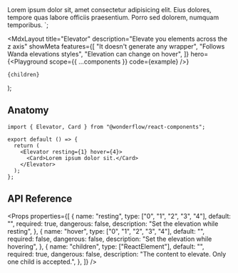
  <Card>
    Lorem ipsum dolor sit, amet consectetur adipisicing elit. Eius
    dolores, tempore quas labore officiis praesentium. Porro sed
    dolorem, numquam temporibus.
  </Card>
</Elevator>`;

  <MdxLayout
    title="Elevator"
    description="Elevate you elements across the z axis"
    showMeta
    features={[
      "It doesn't generate any wrapper",
      "Follows Wanda elevations styles",
      "Elevation can change on hover",
    ]}
    hero={<Playground scope={{ ...components }} code={example} />}
  >
    {children}
  </MdxLayout>
);

## Anatomy

```tsx highlight=1,5-7
import { Elevator, Card } from "@wonderflow/react-components";

export default () => {
  return (
    <Elevator resting={1} hover={4}>
      <Card>Lorem ipsum dolor sit.</Card>
    </Elevator>
  );
};
```

## API Reference

<Props
  properties={[
    {
      name: "resting",
      type: ["0", "1", "2", "3", "4"],
      default: "",
      required: true,
      dangerous: false,
      description: "Set the elevation while resting",
    },
    {
      name: "hover",
      type: ["0", "1", "2", "3", "4"],
      default: "",
      required: false,
      dangerous: false,
      description: "Set the elevation while hovering",
    },
    {
      name: "children",
      type: ["ReactElement"],
      default: "",
      required: true,
      dangerous: false,
      description: "The content to elevate. Only one child is accepted.",
    },
  ]}
/>
